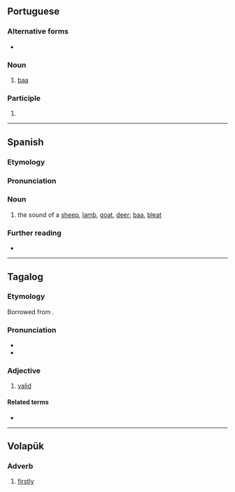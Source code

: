 ==Portuguese==

===Alternative forms===
* {{alt|pt|balado}}

===Noun===
{{pt-noun|m}}

# [[baa]] {{gloss|bleating of sheep}}

===Participle===
{{pt-pp}}

# {{past participle of|pt|balir}}

----

==Spanish==

===Etymology===
{{suffix|es|balar|ido}}

===Pronunciation===
{{es-pr}}

===Noun===
{{es-noun|m}}

# the sound of a [[sheep]], [[lamb]], [[goat]], [[deer]]; [[baa]], [[bleat]]

===Further reading===
* {{R:es:DRAE}}

{{C|es|Animal sounds}}

----

==Tagalog==

===Etymology===
Borrowed from {{bor|tl|es|válido}}.

===Pronunciation===
* {{hyph|tl|ba|li|do}}
* {{tl-IPA|bálidó}}

===Adjective===
{{tl-adj|bálidó|b={{tl-bay sc}}}}

# [[valid]]
#: {{syn|tl|may-bisa}}

====Related terms====
* {{l|tl|balidasyon}}

----

==Volapük==

===Adverb===
{{head|vo|adverb}}

# [[firstly]]